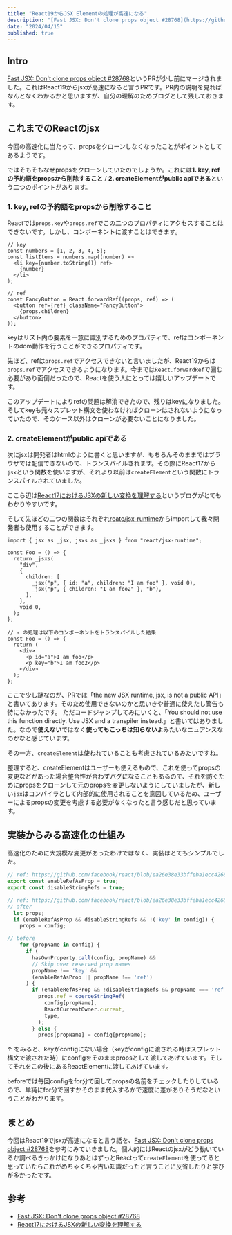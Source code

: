 ```yaml
---
title: "React19からJSX Elementの処理が高速になる"
description: "[Fast JSX: Don't clone props object #28768](https://github.com/facebook/react/pull/28768)の内容をみつつ、どのような処理を行なって高速化されたのかをみていきます。"
date: "2024/04/15"
published: true
---
```


## Intro
[Fast JSX: Don't clone props object #28768](https://github.com/facebook/react/pull/28768)というPRが少し前にマージされました。これはReact19からjsxが高速になると言うPRです。PR内の説明を見ればなんとなくわかるかと思いますが、自分の理解のためブログとして残しておきます。

## これまでのReactのjsx

今回の高速化に当たって、propsをクローンしなくなったことがポイントとしてあるようです。

ではそもそもなぜpropsをクローンしていたのでしょうか。これには**1. key, refの予約語をpropsから削除すること** / **2. createElementがpublic apiである**という二つのポイントがあります。

### 1. key, refの予約語をpropsから削除すること 

Reactでは`props.key`や`props.ref`でこの二つのプロパティにアクセスすることはできないです。しかし、コンポーネントに渡すことはできます。

```tsx
// key
const numbers = [1, 2, 3, 4, 5];
const listItems = numbers.map((number) =>
  <li key={number.toString()} ref>
    {number}
  </li>
);

// ref
const FancyButton = React.forwardRef((props, ref) => (
  <button ref={ref} className="FancyButton">
    {props.children}
  </button>
));
```

keyはリスト内の要素を一意に識別するためのプロパティで、refはコンポーネントのdom動作を行うことができるプロパティです。

先ほど、refは`props.ref`でアクセスできないと言いましたが、React19からは`props.ref`でアクセスできるようになります。今までは`React.forwardRef`で囲む必要があり面倒だったので、Reactを使う人にとっては嬉しいアップデートです。

このアップデートによりrefの問題は解消できたので、残りはkeyになりました。そしてkeyも元々スプレット構文を使わなければクローンはされないようになっていたので、そのケース以外はクローンが必要ないことになりました。

### 2. createElementがpublic apiである 

次にjsxは開発者はhtmlのように書くと思いますが、もちろんそのままではブラウザでは配信できないので、トランスパイルされます。その際にReact17から`jsx`という関数を使いますが、それより以前は`createElement`という関数にトランスパイルされていました。

ここら辺は[React17におけるJSXの新しい変換を理解する](https://zenn.dev/uhyo/articles/react17-new-jsx-transform)というブログがとてもわかりやすいです。

そして先ほどの二つの関数はそれぞれ[reatc/jsx-runtime](https://github.com/facebook/react/blob/main/packages/react/jsx-runtime.js)からimportして我々開発者も使用することができます。

```tsx
import { jsx as _jsx, jsxs as _jsxs } from "react/jsx-runtime";

const Foo = () => {
  return _jsxs(
    "div",
    {
      children: [
        _jsx("p", { id: "a", children: "I am foo" }, void 0),
        _jsx("p", { children: "I am foo2" }, "b"),
      ],
    },
    void 0,
  );
};

// ↑ の処理は以下のコンポーネントをトランスパイルした結果
const Foo = () => {
  return (
    <div>
      <p id="a">I am foo</p>
      <p key="b">I am foo2</p>
    </div>
  );
};

```

ここで少し謎なのが、PRでは「the new JSX runtime, jsx, is not a public API」と書いてあります。そのため使用できないのかと思いきや普通に使えたし警告も特になかったです。
ただコードジャンプしてみにいくと、「You should not use this function directly. Use JSX and a transpiler instead.」と書いてはありました。なので**使えない**ではなく**使ってもこっちは知らないよ**みたいなニュアンスなのかなと感じています。

その一方、`createElement`は使われていることも考慮されているみたいですね。

整理すると、createElementはユーザーも使えるもので、これを使ってpropsの変更などがあった場合整合性が合わずバグになることもあるので、それを防ぐためにpropsをクローンして元のpropsを変更しないようにしていましたが、新しい`jsx`はコンパイラとして内部的に使用されることを意図しているため、ユーザーによるpropsの変更を考慮する必要がなくなったと言う感じだと思っています。

## 実装からみる高速化の仕組み

高速化のために大規模な変更があったわけではなく、実装はとてもシンプルでした。

```js
// ref: https://github.com/facebook/react/blob/ea26e38e33bffeba1ecc42688d7e8cd7e0da1c02/packages/shared/ReactFeatureFlags.js#L179-L182
export const enableRefAsProp = true;
export const disableStringRefs = true;

// ref: https://github.com/facebook/react/blob/ea26e38e33bffeba1ecc42688d7e8cd7e0da1c02/packages/react/src/jsx/ReactJSXElement.js#L348-L378
// after
  let props;
  if (enableRefAsProp && disableStringRefs && !('key' in config)) {
    props = config;

// before
    for (propName in config) {
      if (
        hasOwnProperty.call(config, propName) &&
        // Skip over reserved prop names
        propName !== 'key' &&
        (enableRefAsProp || propName !== 'ref')
      ) {
        if (enableRefAsProp && !disableStringRefs && propName === 'ref') {
          props.ref = coerceStringRef(
            config[propName],
            ReactCurrentOwner.current,
            type,
          );
        } else {
          props[propName] = config[propName];
```

↑ をみると、keyがconfigにない場合（keyがconfigに渡される時はスプレット構文で渡された時）にconfigをそのままpropsとして渡してあげています。そしてそれをこの後にあるReactElementに渡してあげています。

beforeでは毎回configをfor分で回してpropsの名前をチェックしたりしているので、単純にfor分で回すかそのまま代入するかで速度に差がありそうだなということがわかります。

## まとめ

今回はReact19でjsxが高速になると言う話を、[Fast JSX: Don't clone props object #28768](https://github.com/facebook/react/pull/28768)を参考にみていきました。個人的にはReactのjsxがどう動いているか調べるきっかけになりあとはずっとReactって`createElement`を使ってると思っていたらこれがめちゃくちゃ古い知識だったと言うことに反省したりと学びが多かったです。

## 参考

- [Fast JSX: Don't clone props object #28768](https://github.com/facebook/react/pull/28768)
- [React17におけるJSXの新しい変換を理解する](https://zenn.dev/uhyo/articles/react17-new-jsx-transform)
